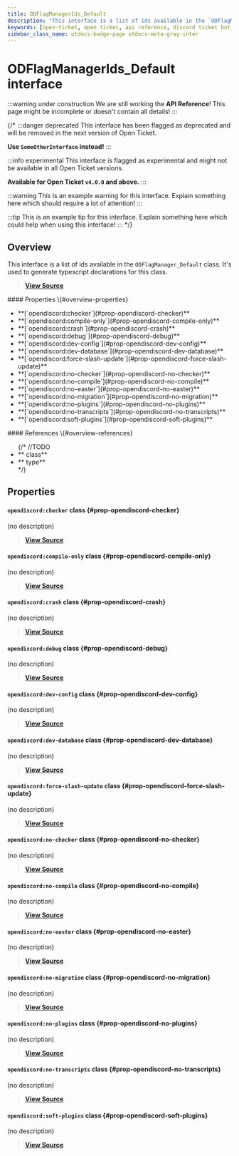 ```yaml
---
title: ODFlagManagerIds_Default
description: "This interface is a list of ids available in the `ODFlagManager_Default` class. It's used to generate typescript declarations for this class."
keywords: [open-ticket, open ticket, api reference, discord ticket bot, interface]
sidebar_class_name: otdocs-badge-page otdocs-meta-gray-inter
---
```

<head>
    <link rel="apple-touch-icon" href="/img/logo_vertical.png"/>
</head>

# ODFlagManagerIds_Default <M color="gray">interface</M>

:::warning under construction
We are still working the **API Reference**! This page might be incomplete or doesn't contain all details!
:::

{/*
:::danger deprecated
This interface has been flagged as deprecated and will be removed in the next version of Open Ticket.

**Use `SomeOtherInterface` instead!**
:::

:::info experimental
This interface is flagged as experimental and might not be available in all Open Ticket versions.

**Available for Open Ticket `v4.0.0` and above.**
:::

:::warning
This is an example warning for this interface. Explain something here which should require a lot of attention!
:::

:::tip
This is an example tip for this interface. Explain something here which could help when using this interface!
:::
*/}

## Overview
This interface is a list of ids available in the `ODFlagManager_Default` class.
It's used to generate typescript declarations for this class.

> [**View Source**](https://otgithub.dj-dj.be/tree/main/src/core/api/defaults/flag.ts#L11)

<FlexHorizontal>
<div style={{width:"50%"}} className="otdocs-flex-mobile-width">
    #### Properties \{#overview-properties}
    <ul>
        <li>**[`opendiscord:checker`](#prop-opendiscord-checker)**</li>
        <li>**[`opendiscord:compile-only`](#prop-opendiscord-compile-only)**</li>
        <li>**[`opendiscord:crash`](#prop-opendiscord-crash)**</li>
        <li>**[`opendiscord:debug`](#prop-opendiscord-debug)**</li>
        <li>**[`opendiscord:dev-config`](#prop-opendiscord-dev-config)**</li>
        <li>**[`opendiscord:dev-database`](#prop-opendiscord-dev-database)**</li>
        <li>**[`opendiscord:force-slash-update`](#prop-opendiscord-force-slash-update)**</li>
        <li>**[`opendiscord:no-checker`](#prop-opendiscord-no-checker)**</li>
        <li>**[`opendiscord:no-compile`](#prop-opendiscord-no-compile)**</li>
        <li>**[`opendiscord:no-easter`](#prop-opendiscord-no-easter)**</li>
        <li>**[`opendiscord:no-migration`](#prop-opendiscord-no-migration)**</li>
        <li>**[`opendiscord:no-plugins`](#prop-opendiscord-no-plugins)**</li>
        <li>**[`opendiscord:no-transcripts`](#prop-opendiscord-no-transcripts)**</li>
        <li>**[`opendiscord:soft-plugins`](#prop-opendiscord-soft-plugins)**</li>
    </ul>
</div>
<div style={{width:"50%"}} className="otdocs-flex-mobile-width">
    #### References \{#overview-references}
    <ul>
        {/*
        //TODO
        <li>**<code><ApiUrl url="class:ODId" label="api.ODId"/></code> <M color="purple">class</M>**</li>
        <li>**<code><ApiUrl url="type:ODExampleType" label="api.ODExampleType"/></code> <M color="brown">type</M>**</li>
        */}
    </ul>
</div>
</FlexHorizontal>

## Properties
<Divider></Divider>
#### `opendiscord:checker` <M color="purple">class</M> <ApiBlock><ApiUrl url="class:ODFlag" label="api.ODFlag"/></ApiBlock> \{#prop-opendiscord-checker}
(no description)

> [**View Source**](https://otgithub.dj-dj.be/tree/main/src/core/api/defaults/flag.ts#L19)

<Divider></Divider>
#### `opendiscord:compile-only` <M color="purple">class</M> <ApiBlock><ApiUrl url="class:ODFlag" label="api.ODFlag"/></ApiBlock> \{#prop-opendiscord-compile-only}
(no description)

> [**View Source**](https://otgithub.dj-dj.be/tree/main/src/core/api/defaults/flag.ts#L25)

<Divider></Divider>
#### `opendiscord:crash` <M color="purple">class</M> <ApiBlock><ApiUrl url="class:ODFlag" label="api.ODFlag"/></ApiBlock> \{#prop-opendiscord-crash}
(no description)

> [**View Source**](https://otgithub.dj-dj.be/tree/main/src/core/api/defaults/flag.ts#L16)

<Divider></Divider>
#### `opendiscord:debug` <M color="purple">class</M> <ApiBlock><ApiUrl url="class:ODFlag" label="api.ODFlag"/></ApiBlock> \{#prop-opendiscord-debug}
(no description)

> [**View Source**](https://otgithub.dj-dj.be/tree/main/src/core/api/defaults/flag.ts#L15)

<Divider></Divider>
#### `opendiscord:dev-config` <M color="purple">class</M> <ApiBlock><ApiUrl url="class:ODFlag" label="api.ODFlag"/></ApiBlock> \{#prop-opendiscord-dev-config}
(no description)

> [**View Source**](https://otgithub.dj-dj.be/tree/main/src/core/api/defaults/flag.ts#L13)

<Divider></Divider>
#### `opendiscord:dev-database` <M color="purple">class</M> <ApiBlock><ApiUrl url="class:ODFlag" label="api.ODFlag"/></ApiBlock> \{#prop-opendiscord-dev-database}
(no description)

> [**View Source**](https://otgithub.dj-dj.be/tree/main/src/core/api/defaults/flag.ts#L14)

<Divider></Divider>
#### `opendiscord:force-slash-update` <M color="purple">class</M> <ApiBlock><ApiUrl url="class:ODFlag" label="api.ODFlag"/></ApiBlock> \{#prop-opendiscord-force-slash-update}
(no description)

> [**View Source**](https://otgithub.dj-dj.be/tree/main/src/core/api/defaults/flag.ts#L23)

<Divider></Divider>
#### `opendiscord:no-checker` <M color="purple">class</M> <ApiBlock><ApiUrl url="class:ODFlag" label="api.ODFlag"/></ApiBlock> \{#prop-opendiscord-no-checker}
(no description)

> [**View Source**](https://otgithub.dj-dj.be/tree/main/src/core/api/defaults/flag.ts#L18)

<Divider></Divider>
#### `opendiscord:no-compile` <M color="purple">class</M> <ApiBlock><ApiUrl url="class:ODFlag" label="api.ODFlag"/></ApiBlock> \{#prop-opendiscord-no-compile}
(no description)

> [**View Source**](https://otgithub.dj-dj.be/tree/main/src/core/api/defaults/flag.ts#L24)

<Divider></Divider>
#### `opendiscord:no-easter` <M color="purple">class</M> <ApiBlock><ApiUrl url="class:ODFlag" label="api.ODFlag"/></ApiBlock> \{#prop-opendiscord-no-easter}
(no description)

> [**View Source**](https://otgithub.dj-dj.be/tree/main/src/core/api/defaults/flag.ts#L20)

<Divider></Divider>
#### `opendiscord:no-migration` <M color="purple">class</M> <ApiBlock><ApiUrl url="class:ODFlag" label="api.ODFlag"/></ApiBlock> \{#prop-opendiscord-no-migration}
(no description)

> [**View Source**](https://otgithub.dj-dj.be/tree/main/src/core/api/defaults/flag.ts#L12)

<Divider></Divider>
#### `opendiscord:no-plugins` <M color="purple">class</M> <ApiBlock><ApiUrl url="class:ODFlag" label="api.ODFlag"/></ApiBlock> \{#prop-opendiscord-no-plugins}
(no description)

> [**View Source**](https://otgithub.dj-dj.be/tree/main/src/core/api/defaults/flag.ts#L21)

<Divider></Divider>
#### `opendiscord:no-transcripts` <M color="purple">class</M> <ApiBlock><ApiUrl url="class:ODFlag" label="api.ODFlag"/></ApiBlock> \{#prop-opendiscord-no-transcripts}
(no description)

> [**View Source**](https://otgithub.dj-dj.be/tree/main/src/core/api/defaults/flag.ts#L17)

<Divider></Divider>
#### `opendiscord:soft-plugins` <M color="purple">class</M> <ApiBlock><ApiUrl url="class:ODFlag" label="api.ODFlag"/></ApiBlock> \{#prop-opendiscord-soft-plugins}
(no description)

> [**View Source**](https://otgithub.dj-dj.be/tree/main/src/core/api/defaults/flag.ts#L22)

<Divider></Divider>
